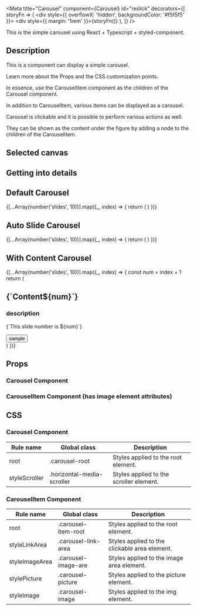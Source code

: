 

<Meta
  title="Carousel"
  component={Carousel}
  id="reslick"
  decorators={[
    storyFn => (
      <div style={{ overflowX: 'hidden', backgroundColor: '#f5f5f5' }}>
        <div style={{ margin: '1rem' }}>{storyFn()}</div>
      </div>
    ),
  ]}
/>

<Title>Reslick</Title>

<Subtitle>This is the simple carousel using React + Typescript + styled-component.</Subtitle>

<Source code="import { Carousel, CarouselItem } from 'reslick'" language="typescript" dark />

## Description

This is a component can display a simple carousel.

Learn more about the Props and the CSS customization points.

In essence, use the CarouselItem component as the children of the Carousel component.

In addition to CarouselItem, various items can be displayed as a carousel.

Carousel is clickable and it is possible to perform various actions as well.

They can be shown as the content under the figure by adding a node to the children of the CarouselItem.

## Selected canvas

<Story id="." />

<Source id="." dark />

## Getting into details

<Story name="Default">
  <div aria-label="default carousel">
    <h2 style={{ fontWeight: 400, letterSpacing: '0.75px' }}>Default Carousel</h2>
  </div>
  <Carousel
    displayCount={number('displaySize', 4)}
    imageWidth={text('imageWidth', 'auto')}
    imageHeight={text('imageHeight', 'auto')}
  >
    {[...Array(number('slides', 10))].map((_, index) => {
      return (
        <CarouselItem
          key={index}
          alt={`https://picsum.photos/500/500?${index}`}
          src={`https://picsum.photos/500/500?${index}`}
          onClick={action(`slide${index + 1} image clicked!`)}
        />
      )
    })}
  </Carousel>
</Story>

<Story name="AutoSlide">
  <div aria-label="auto slide carousel">
    <h2 style={{ fontWeight: 400, letterSpacing: '0.75px' }}>Auto Slide Carousel</h2>
  </div>
  <Carousel
    autoSlide
    displayCount={number('displaySize', 4)}
    imageWidth={text('imageWidth', 'auto')}
    imageHeight={text('imageHeight', 'auto')}
  >
    {[...Array(number('slides', 10))].map((_, index) => {
      return (
        <CarouselItem
          key={index}
          alt={`https://picsum.photos/500/500?${index}`}
          src={`https://picsum.photos/500/500?${index}`}
          onClick={action(`slide${index + 1} image clicked!`)}
        />
      )
    })}
  </Carousel>
</Story>

<Story name="WithContent">
  <div aria-label="with contents carousel">
    <h2 style={{ fontWeight: 400, letterSpacing: '0.75px' }}>With Content Carousel</h2>
  </div>
  <Carousel
    displayCount={number('displaySize', 4)}
    imageWidth={text('imageWidth', 'auto')}
    imageHeight={text('imageHeight', 'auto')}
    autoSlide={boolean('autoSlide', false)}
  >
    {[...Array(number('slides', 10))].map((_, index) => {
      const num = index + 1
      return (
        <CarouselItem
          key={index}
          alt={`https://picsum.photos/500/500?${index}`}
          src={`https://picsum.photos/500/500?${index}`}
          onClick={action(`slide${num} image clicked!`)}
        >
          <article style={{ display: 'flex', flexDirection: 'column' }}>
            <h1
              style={{
                margin: 0,
                padding: '0 0 10px',
                color: '#454545',
                fontSize: '26px',
                fontWeight: 700,
              }}
            >{`Content${num}`}</h1>
            <section>
              <h1
                style={{
                  margin: 0,
                  padding: '0 0 20px',
                  color: '#E74C3B',
                  fontSize: '20px',
                }}
              >
                description
              </h1>
              <p
                style={{
                  marginTop: 0,
                  display: 'block',
                  color: '#666666',
                  fontSize: '14px',
                  lineHeight: '1.8em',
                }}
              >{`This slide number is ${num}`}</p>
            </section>
            <Button onClick={action(`slide${num} button clicked!`)}> sample</Button>
          </article>
        </CarouselItem>
      )
    })}
  </Carousel>
</Story>

## Props

### Carousel Component

<Props of={Carousel} />

### CarouselItem Component (has image element attributes)

<Props of={CarouselItem} />

## CSS

### Carousel Component

<table>
  <thead>
    <tr>
      <th>Rule name</th>
      <th>Global class</th>
      <th>Description</th>
    </tr>
  </thead>
  <tbody>
    <tr>
      <td>root</td>
      <td>.carousel-root</td>
      <td>Styles applied to the root element.</td>
    </tr>
    <tr>
      <td>styleScroller</td>
      <td>.horizontal-media-scroller</td>
      <td>Styles applied to the scroller element.</td>
    </tr>
  </tbody>
</table>

### CarouselItem Component

<table>
  <thead>
    <tr>
      <th>Rule name</th>
      <th>Global class</th>
      <th>Description</th>
    </tr>
  </thead>
  <tbody>
    <tr>
      <td>root</td>
      <td>.carousel-item-root</td>
      <td>Styles applied to the root element.</td>
    </tr>
    <tr>
      <td>styleLinkArea</td>
      <td>.carousel-link-area</td>
      <td>Styles applied to the clickable area element.</td>
    </tr>
    <tr>
      <td>styleImageArea</td>
      <td>.carousel-image-are</td>
      <td>Styles applied to the image area element.</td>
    </tr>
    <tr>
      <td>stylePicture</td>
      <td>.carousel-picture</td>
      <td>Styles applied to the picture element.</td>
    </tr>
    <tr>
      <td>styleImage</td>
      <td>.carousel-image</td>
      <td>Styles applied to the img element.</td>
    </tr>
  </tbody>
</table>
